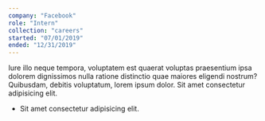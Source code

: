 ```yaml
---
company: "Facebook"
role: "Intern"
collection: "careers"
started: "07/01/2019"
ended: "12/31/2019"
---
```


Iure illo neque tempora, voluptatem est quaerat voluptas praesentium ipsa dolorem dignissimos nulla ratione distinctio quae maiores eligendi nostrum? Quibusdam, debitis voluptatum, lorem ipsum dolor. Sit amet consectetur adipisicing elit.

- Sit amet consectetur adipisicing elit.
